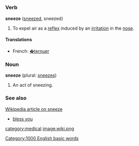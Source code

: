 =={{en}}==
===Verb===
'''sneeze''' ([[sneezed]], sneezed)
#To expel air as a [[reflex]] induced by an [[irritation]] in the [[nose]].
====Translations====
*French: [[�ternuer]]

===Noun===
'''sneeze''' (plural: [[sneezes]])
#An act of sneezing.
===See also===
[[:w:sneeze|Wikipedia article on sneeze]]
*[[bless you]]
[[category:medical]] [[image:wiki.png]]
[[Category:1000 English basic words]]